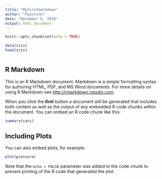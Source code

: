 ```yaml
---
title: "Myfirstmarkdown"
author: "Faustino"
date: "December 6, 2018"
output: html_document
---
```


```r
knitr::opts_chunk$set(echo = TRUE)
```

```r
data(iris)
head(iris)
```
```r

```

## R Markdown

This is an R Markdown document. Markdown is a simple formatting syntax for authoring HTML, PDF, and MS Word documents. For more details on using R Markdown see <http://rmarkdown.rstudio.com>.

When you click the **Knit** button a document will be generated that includes both content as well as the output of any embedded R code chunks within the document. You can embed an R code chunk like this:

```r
summary(cars)
```

## Including Plots

You can also embed plots, for example:

```r
plot(pressure)
```

Note that the `echo = FALSE` parameter was added to the code chunk to prevent printing of the R code that generated the plot.
